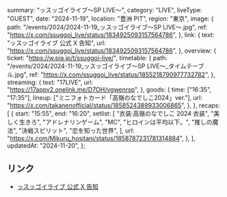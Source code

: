   summary: "ッスッゴイライブ〜SP LIVE〜",
  category: "LIVE",
  liveType: "GUEST",
  date: "2024-11-19",
  location: "豊洲 PIT",
  region: "東京",
  image: {
    path: "/events/2024/2024-11-19_ッスッゴイライブ〜SP LIVE〜.jpg",
    ref: "https://x.com/ssuggoi_live/status/1834925093157564786",
  },
  link: {
    text: "ッスッゴイライブ 公式 X 告知",
    url: "https://x.com/ssuggoi_live/status/1834925093157564786",
  },
  overview: {
    ticket: "https://w.pia.jp/t/ssuggoi-live/",
    timetable: {
      path: "/events/2024/2024-11-19_ッスッゴイライブ〜SP LIVE〜_タイムテーブル.jpg",
      ref: "https://x.com/ssuggoi_live/status/1855218790977732782",
    },
    streaming: {
      text: "17LIVE",
      url: "https://17appv2.onelink.me/D7OH/vgwenrsp",
    },
    goods: {
      time: ["16:35", "17:35"],
      lineup: ["ミニフォトカード「高嶺のなでしこ2024」ver."],
      url: "https://x.com/takanenofficial/status/1858524389933006865",
    },
  },
  recaps: [
    {
      start: "15:55",
      end: "16:20",
      setlist: [
        "衣装:高嶺のなでしこ 2024 衣装",
        "美しく生きろ",
        "アドレナリンゲーム",
        "MC",
        "ヒロインは平均以下。",
        "推しの魔法",
        "決戦スピリット",
        "恋を知った世界",
      ],
      url: "https://x.com/Mikuru_hositani/status/1858787231781314884",
    },
  ],
  updatedAt: "2024-11-20",
};

## リンク

- [ッスッゴイライブ 公式 X 告知](https://x.com/ssuggoi_live/status/1834925093157564786)
